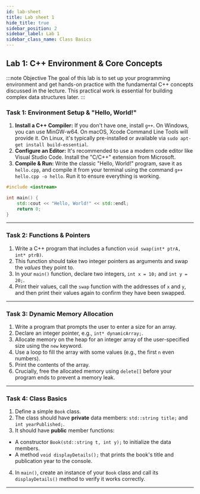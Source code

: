 ```yaml
---
id: lab-sheet
title: Lab sheet 1
hide_title: true
sidebar_position: 2
sidebar_label: Lab 1
sidebar_class_name: Class Basics
---
```


<ModuleBanner />


## **Lab 1: C++ Environment & Core Concepts**

:::note Objective
The goal of this lab is to set up your programming environment and get hands-on practice with the fundamental C++ concepts discussed in the lecture. This practical work is essential for building complex data structures later.
:::
### **Task 1: Environment Setup & "Hello, World\!"**

1.  **Install a C++ Compiler:** If you don't have one, install `g++`. On Windows, you can use MinGW-w64. On macOS, Xcode Command Line Tools will provide it. On Linux, it's typically pre-installed or available via `sudo apt-get install build-essential`.
2.  **Configure an Editor:** It's recommended to use a modern code editor like Visual Studio Code. Install the "C/C++" extension from Microsoft.
3.  **Compile & Run:** Write the classic "Hello, World\!" program, save it as `hello.cpp`, and compile it from your terminal using the command `g++ hello.cpp -o hello`. Run it to ensure everything is working.

<!-- end list -->

```cpp
#include <iostream>

int main() {
    std::cout << "Hello, World!" << std::endl;
    return 0;
}
```

-----

### **Task 2: Functions & Pointers**

1.  Write a C++ program that includes a function `void swap(int* ptrA, int* ptrB)`.
2.  This function should take two integer pointers as arguments and swap the *values* they point to.
3.  In your `main()` function, declare two integers, `int x = 10;` and `int y = 20;`.
4.  Print their values, call the `swap` function with the addresses of `x` and `y`, and then print their values again to confirm they have been swapped.

-----

### **Task 3: Dynamic Memory Allocation**

1.  Write a program that prompts the user to enter a size for an array.
2.  Declare an integer pointer, e.g., `int* dynamicArray;`.
3.  Allocate memory on the heap for an integer array of the user-specified size using the `new` keyword.
4.  Use a loop to fill the array with some values (e.g., the first `n` even numbers).
5.  Print the contents of the array.
6.  Crucially, free the allocated memory using `delete[]` before your program ends to prevent a memory leak.

-----

### **Task 4: Class Basics**

1.  Define a simple `Book` class.
2.  The class should have **private** data members: `std::string title;` and `int yearPublished;`.
3.  It should have **public** member functions:
  * A constructor `Book(std::string t, int y);` to initialize the data members.
  * A method `void displayDetails();` that prints the book's title and publication year to the console.
4.  In `main()`, create an instance of your `Book` class and call its `displayDetails()` method to verify it works correctly.

-----
